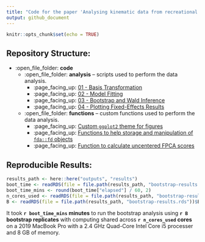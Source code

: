 ```yaml
---
title: "Code for the paper 'Analysing kinematic data from recreational runners using functional data analysis'"
output: github_document
---
```


```r
knitr::opts_chunk$set(echo = TRUE)
```


## Repository Structure:

* :open_file_folder: **code**
  * :open_file_folder: **analysis** -- scripts used to perform the data analysis.
    * :page_facing_up: [01 - Basis Transformation](code/analysis/BFMM-paper-basis-transformation.R)
    * :page_facing_up: [02 - Model Fitting](code/analysis/BFMM-paper-modelling.R)
    * :page_facing_up: [03 - Bootstrap and Wald Inference](code/analysis/BFMM-paper-bootstrap.R)
    * :page_facing_up: [04 - Plotting Fixed-Effects Results](code/analysis/BFMM-paper-bootstrap.R)
  * :open_file_folder: **functions** -- custom functions used to perform the data analysis.
    * :page_facing_up: [Custom `ggplot2` theme for figures](code/functions/theme_gunning.R)
    * :page_facing_up: [Functions to help storage and manipulation of `fda::fd` objects](code/functions/functions-helper-smoothing.R)
    * :page_facing_up: [Function to calculate uncentered FPCA scores](code/functions/function-project-mean-onto-fpcs.R)
    

## Reproducible Results:

```r
results_path <- here::here("outputs", "results")
boot_time <- readRDS(file = file.path(results_path, "bootstrap-results.rds"))$boot_time
boot_time_mins <- round(boot_time["elapsed"] / 60, 2)
n_cores_used <- readRDS(file = file.path(results_path, "bootstrap-results.rds"))$n_cores_used
B <- readRDS(file = file.path(results_path, "bootstrap-results.rds"))$B
```

It took **`r boot_time_mins` minutes** to run the bootstrap analysis using **`r B` bootstrap replicates** with computing shared across **`r n_cores_used` cores** on a 2019 MacBook Pro with a 2.4 GHz Quad-Core Intel Core i5 processer and 8 GB of memory.

